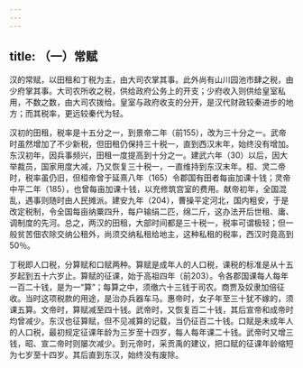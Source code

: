 ```yaml
---
---
---
```

title: （一）常赋
---



汉的常赋，以田租和丁税为主，由大司农掌其事。此外尚有山川园池市肆之税，由少府掌其事。大司农所收之税，供给政府公务上的开支；少府收入则供给皇室私用，不数之数，由大司农拨给。皇室与政府收支的分开，是汉代财政较秦进步的地方；而其税率，更远较秦代为轻。

汉初的田租，税率是十五分之一，到景帝二年（前155），改为三十分之一。武帝时虽然增加了不少新税，但田租仍保持三十税一，直到西汉末年，始终没有增加。东汉初年，因兵事频兴，田租一度提高到十分之一。建武六年（30）以后，因大举裁员，国家用度大减，乃又恢复三十税一，一直维持到东汉末年。桓、灵二帝时，税率虽仍旧，但桓帝曾于延熹八年（165）令郡国有田者每亩加课十钱；灵帝中平二年（185），也曾每亩加课十钱，以充修筑宫室的费用。献帝初年，全国混乱，遇事则随时由人民摊派。建安九年（204），曹操平定河北，国内粗安，于是改定税制，令全国每亩纳粟四升，每户输绢二匹，绵二斤，这办法开后世租、庸、调制度的先河。总之，两汉的田租，大部时间都是三十税一，税率可谓极轻；但一般贫苦佃农除交纳公租外，尚须交纳私租给地主，这种私租的税率，西汉时竟高到50％。

丁税即人口税，分算赋和口赋两种。算赋是成年人的人口税，课税的标准是从十五岁起到五十六岁止。算赋的征课，始于高祖四年（前203）。令各郡国课每人每年一百二十钱，是为一“算”；每算之中，须缴六十三钱于司农。商贾及奴隶加倍征收。当时这项税款的用途，是治办兵器车马。惠帝时，女子年至三十犹不嫁的，须课五算。文帝时，算赋减至四十钱。武帝时，又恢复百二十钱，其后宣帝和成帝时均曾减少。东汉也征算赋，但不见减算的记载，当仍征百二十钱。口赋是未成年人的人口税，最初规定征课年龄为三岁至十四岁，每人每年课二十钱。武帝时又增三钱，昭、宣二帝时则屡次减少。到元帝时，采贡禹的建议，把口赋的征课年龄缩短为七岁至十四岁。其后直到东汉，始终没有废除。